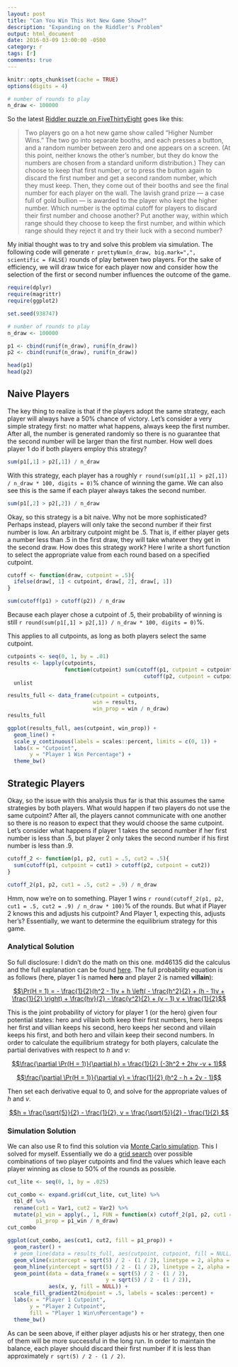 ```yaml
---
layout: post
title: "Can You Win This Hot New Game Show?"
description: "Expanding on the Riddler's Problem"
output: html_document
date: 2016-03-09 13:00:00 -0500
category: r
tags: [r]
comments: true
---
```


```r
knitr::opts_chunk$set(cache = TRUE)
options(digits = 4)
```

```r
# number of rounds to play
n_draw <- 100000
```

So the latest [Riddler puzzle on FiveThirtyEight](http://fivethirtyeight.com/features/can-you-win-this-hot-new-game-show/) goes like this:

> Two players go on a hot new game show called “Higher Number Wins.” The two go into separate booths, and each presses a button, and a random number between zero and one appears on a screen. (At this point, neither knows the other’s number, but they do know the numbers are chosen from a standard uniform distribution.) They can choose to keep that first number, or to press the button again to discard the first number and get a second random number, which they must keep. Then, they come out of their booths and see the final number for each player on the wall. The lavish grand prize — a case full of gold bullion — is awarded to the player who kept the higher number. Which number is the optimal cutoff for players to discard their first number and choose another? Put another way, within which range should they choose to keep the first number, and within which range should they reject it and try their luck with a second number?

My initial thought was to try and solve this problem via simulation. The following code will generate `r prettyNum(n_draw, big.mark=",", scientific = FALSE)` rounds of play between two players. For the sake of efficiency, we will draw twice for each player now and consider how the selection of the first or second number influences the outcome of the game.

```r
require(dplyr)
require(magrittr)
require(ggplot2)

set.seed(938747)

# number of rounds to play
n_draw <- 100000
```

```r
p1 <- cbind(runif(n_draw), runif(n_draw))
p2 <- cbind(runif(n_draw), runif(n_draw))

head(p1)
head(p2)
```

## Naive Players

The key thing to realize is that if the players adopt the same strategy, each player will always have a 50% chance of victory. Let's consider a very simple strategy first: no matter what happens, always keep the first number. After all, the number is generated randomly so there is no guarantee that the second number will be larger than the first number. How well does player 1 do if both players employ this strategy?

```r
sum(p1[,1] > p2[,1]) / n_draw
```

With this strategy, each player has a roughly `r round(sum(p1[,1] > p2[,1]) / n_draw * 100, digits = 0)`% chance of winning the game. We can also see this is the same if each player always takes the second number.

```r
sum(p1[,2] > p2[,2]) / n_draw
```

Okay, so this strategy is a bit naive. Why not be more sophisticated? Perhaps instead, players will only take the second number if their first number is low. An arbitrary cutpoint might be .5. That is, if either player gets a number less than .5 in the first draw, they will take whatever they get in the second draw. How does this strategy work? Here I write a short function to select the appropriate value from each round based on a specified cutpoint.

```r
cutoff <- function(draw, cutpoint = .5){
  ifelse(draw[, 1] < cutpoint, draw[, 2], draw[, 1])
}

sum(cutoff(p1) > cutoff(p2)) / n_draw
```

Because each player chose a cutpoint of .5, their probability of winning is still `r round(sum(p1[,1] > p2[,1]) / n_draw * 100, digits = 0)`%.

This applies to all cutpoints, as long as both players select the same cutpoint.

```r
cutpoints <- seq(0, 1, by = .01)
results <- lapply(cutpoints,
                  function(cutpoint) sum(cutoff(p1, cutpoint = cutpoint) >
                                           cutoff(p2, cutpoint = cutpoint))) %>%
  unlist

results_full <- data_frame(cutpoint = cutpoints,
                           win = results,
                           win_prop = win / n_draw)
results_full
```

```r
ggplot(results_full, aes(cutpoint, win_prop)) +
  geom_line() +
  scale_y_continuous(labels = scales::percent, limits = c(0, 1)) +
  labs(x = "Cutpoint",
       y = "Player 1 Win Percentage") +
  theme_bw()
```

## Strategic Players

Okay, so the issue with this analysis thus far is that this assumes the same strategies by both players. What would happen if two players do not use the same cutpoint? After all, the players cannot communicate with one another so there is no reason to expect that they would choose the same cutpoint. Let's consider what happens if player 1 takes the second number if her first number is less than .5, but player 2 only takes the second number if his first number is less than .9.

```r
cutoff_2 <- function(p1, p2, cut1 = .5, cut2 = .5){
  sum(cutoff(p1, cutpoint = cut1) > cutoff(p2, cutpoint = cut2))
}

cutoff_2(p1, p2, cut1 = .5, cut2 = .9) / n_draw
```

Hmm, now we're on to something. Player 1 wins `r round(cutoff_2(p1, p2, cut1 = .5, cut2 = .9) / n_draw * 100)`% of the rounds. But what if Player 2 knows this and adjusts his cutpoint? And Player 1, expecting this, adjusts her's? Essentially, we want to determine the equilibrium strategy for this game.

### Analytical Solution

So full disclosure: I didn't do the math on this one. md46135 did the calculus and the full explanation can be found [here](http://forumserver.twoplustwo.com/25/probability/riddler-1594214/#post49516577). The full probability equation is as follows (here, player 1 is named **hero** and player 2 is named **villain**):

[$$\Pr(H = 1) = - \frac{1}{2}(h^2 - 1)v + h \left( - \frac{h^2}{2} + (h - 1)v + \frac{1}{2} \right) + \frac{hv}{2} - \frac{v^2}{2} + (v - 1) v + \frac{1}{2}$$](https://www.wolframalpha.com/input/?i=(h*v)%2F2+%2B+v*(v+-+1)+-+v%5E2%2F2+%2B+h*(v*(h+-+1)+-+h%5E2%2F2+%2B+1%2F2)+-+(v*(h%5E2+-+1))%2F2+%2B+1%2F2)

This is the joint probability of victory for player 1 (or the hero) given four potential states: hero and villain both keep their first numbers, hero keeps her first and villian keeps his second, hero keeps her second and villain keeps his first, and both hero and villain keep their second numbers. In order to calculate the equilibrium strategy for both players, calculate the partial derivatives with respect to *h* and *v*:

[$$\frac{\partial \Pr(H = 1)}{\partial h} = \frac{1}{2} (-3h^2 + 2hv -v + 1)$$](https://www.wolframalpha.com/input/?i=(h*v)%2F2+%2B+v*(v+-+1)+-+v%5E2%2F2+%2B+h*(v*(h+-+1)+-+h%5E2%2F2+%2B+1%2F2)+-+(v*(h%5E2+-+1))%2F2+%2B+1%2F2+partial+derivative+with+respect+to+h)

[$$\frac{\partial \Pr(H = 1)}{\partial v} = \frac{1}{2} (h^2 - h + 2v - 1)$$](https://www.wolframalpha.com/input/?i=(h*v)%2F2+%2B+v*(v+-+1)+-+v%5E2%2F2+%2B+h*(v*(h+-+1)+-+h%5E2%2F2+%2B+1%2F2)+-+(v*(h%5E2+-+1))%2F2+%2B+1%2F2+partial+derivative+with+respect+to+v)

Then set each derivative equal to 0, and solve for the appropriate values of *h* and *v*.

[$$h = \frac{\sqrt{5}}{2} - \frac{1}{2}, v = \frac{\sqrt{5}}{2} - \frac{1}{2} $$](https://www.wolframalpha.com/input/?i=v%2F2+-+h*v+-+h*(h+-+v)+%2B+v*(h+-+1)+-+h%5E2%2F2+%2B+1%2F2%3D0,++h%2F2+%2B+v+%2B+h*(h+-+1)+-+h%5E2%2F2+-+1%2F2%3D0)

### Simulation Solution

We can also use R to find this solution via [Monte Carlo simulation](https://en.wikipedia.org/wiki/Monte_Carlo_method). This I solved for myself. Essentially we do a [grid search](https://en.wikipedia.org/wiki/Hyperparameter_optimization#Grid_search) over possible combinations of two player cutpoints and find the values which leave each player winning as close to 50% of the rounds as possible.

```r
cut_lite <- seq(0, 1, by = .025)

cut_combo <- expand.grid(cut_lite, cut_lite) %>%
  tbl_df %>%
  rename(cut1 = Var1, cut2 = Var2) %>%
  mutate(p1_win = apply(., 1, FUN = function(x) cutoff_2(p1, p2, cut1 = x[1], cut2 = x[2])),
         p1_prop = p1_win / n_draw)
cut_combo
```

```r
ggplot(cut_combo, aes(cut1, cut2, fill = p1_prop)) +
  geom_raster() +
  # geom_line(data = results_full, aes(cutpoint, cutpoint, fill = NULL)) +
  geom_vline(xintercept = sqrt(5) / 2 - (1 / 2), linetype = 2, alpha = .5) +
  geom_hline(yintercept = sqrt(5) / 2 - (1 / 2), linetype = 2, alpha = .5) +
  geom_point(data = data_frame(x = sqrt(5) / 2 - (1 / 2),
                               y = sqrt(5) / 2 - (1 / 2)),
             aes(x, y, fill = NULL)) +
  scale_fill_gradient2(midpoint = .5, labels = scales::percent) +
  labs(x = "Player 1 Cutpoint",
       y = "Player 2 Cutpoint",
       fill = "Player 1 Win\nPercentage") +
  theme_bw()
```

As can be seen above, if either player adjusts his or her strategy, then one of them will be more successful in the long run. In order to maintain the balance, each player should discard their first number if it is less than approximately `r sqrt(5) / 2 - (1 / 2)`.





